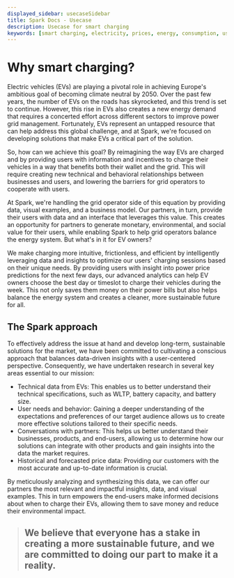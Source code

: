 ```yaml
---
displayed_sidebar: usecaseSidebar
title: Spark Docs - Usecase
description: Usecase for smart charging
keywords: [smart charging, electricity, prices, energy, consumption, usecase]
---
```


# Why smart charging?

Electric vehicles (EVs) are playing a pivotal role in achieving Europe's ambitious goal of becoming climate neutral by 2050. Over the past few years, the number of EVs on the roads has skyrocketed, and this trend is set to continue. However, this rise in EVs also creates a new energy demand that requires a concerted effort across different sectors to improve power grid management. Fortunately, EVs represent an untapped resource that can help address this global challenge, and at Spark, we're focused on developing solutions that make EVs a critical part of the solution.

So, how can we achieve this goal? By reimagining the way EVs are charged and by providing users with information and incentives to charge their vehicles in a way that benefits both their wallet and the grid. This will require creating new technical and behavioral relationships between businesses and users, and lowering the barriers for grid operators to cooperate with users.

At Spark, we're handling the grid operator side of this equation by providing data, visual examples, and a business model. Our partners, in turn, provide their users with data and an interface that leverages this value. This creates an opportunity for partners to generate monetary, environmental, and social value for their users, while enabling Spark to help grid operators balance the energy system. But what's in it for EV owners?

We make charging more intuitive, frictionless, and efficient by intelligently leveraging data and insights to optimize our users' charging sessions based on their unique needs. By providing users with insight into power price predictions for the next few days, our advanced analytics can help EV owners choose the best day or timeslot to charge their vehicles during the week. This not only saves them money on their power bills but also helps balance the energy system and creates a cleaner, more sustainable future for all.

## The Spark approach

To effectively address the issue at hand and develop long-term, sustainable solutions for the market, we have been committed to cultivating a conscious approach that balances data-driven insights with a user-centered perspective. Consequently, we have undertaken research in several key areas essential to our mission:

-   Technical data from EVs: This enables us to better understand their technical specifications, such as WLTP, battery capacity, and battery size.
-   User needs and behavior: Gaining a deeper understanding of the expectations and preferences of our target audience allows us to create more effective solutions tailored to their specific needs.
-   Conversations with partners: This helps us better understand their businesses, products, and end-users, allowing us to determine how our solutions can integrate with other products and gain insights into the data the market requires.
-   Historical and forecasted price data: Providing our customers with the most accurate and up-to-date information is crucial.

By meticulously analyzing and synthesizing this data, we can offer our partners the most relevant and impactful insights, data, and visual examples. This in turn empowers the end-users make informed decisions about when to charge their EVs, allowing them to save money and reduce their environmental impact.

> ## We believe that everyone has a stake in creating a more sustainable future, and we are committed to doing our part to make it a reality.
